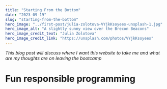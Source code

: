 ```yaml
---
title: "Starting From the Bottom"
date: "2023-09-19"
slug: "starting-from-the-bottom"
hero_image: "../first-post/julia-zolotova-VYjkKsoyees-unsplash-1.jpg"
hero_image_alt: "A slightly sunny view over the Brecon Beacons"
hero_image_credit_text: "Julia Zolotova"
hero_image_credit_link: "https://unsplash.com/photos/VYjkKsoyees"
---
```


_This blog post will discuss where I want this website to take me and what are my thoughts are on leaving the bootcamp_

# Fun responsible programming
